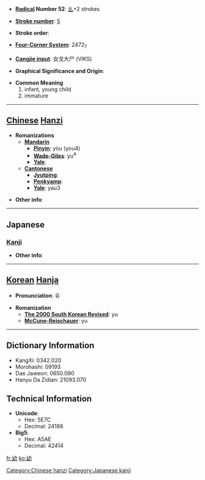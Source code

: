 * '''[[Wiktionary:Chinese radical index| Radical]] Number 52''': [[Wiktionary:Chinese radical index 幺|幺]]+2 strokes

* '''[[Wiktionary:Chinese total strokes index|Stroke number]]''': [[Wiktionary:Chinese total strokes index 5|5]]

* '''Stroke order''': 

* '''[[Wiktionary:Chinese four corner index|Four-Corner System]]''': 2472<sub>7</sub>

* '''[[Wiktionary:Chinese Cangjie index|Cangjie input]]''': 女戈大尸 (VIKS)

* '''Graphical Significance and Origin''': 

* '''Common Meaning'''
*#infant, young child
*# immature


----

== [[Chinese]] [[Hanzi]] ==

* '''Romanizations'''
** '''[[Mandarin]]'''
*** '''[[Pinyin]]''': yòu (you4)
*** '''[[Wade-Giles]]''': yu<sup>4</sup>
*** '''[[Yale]]''': 
** '''[[Cantonese]]'''
*** '''[[Jyutping]]''':
*** '''[[Penkyamp]]''': 
*** '''[[Yale]]''': yau3

* '''Other info''': 

----

==Japanese==
===[[Kanji]]===
{{kanji|on readings=[[よう]] (yō), [[ゆう]] (yū)
|kun readings=[[おさない]] (osanai)
}}

* '''Other info''':  

----

== [[Korean]] [[Hanja]] ==

* '''Pronunciation''': 유

* '''Romanization'''
** '''[[The 2000 South Korean Revised Romanization|The 2000 South Korean Revised]]''': yu
** '''[[McCune-Reischauer]]''': yu

----

== Dictionary Information ==

* KangXi: 0342.020
* Morohashi: 09193
* Dae Jaweon: 0650.090
* Hanyu Da Zidian: 21093.070

== Technical Information ==

* '''Unicode''':
** Hex: 5E7C
** Decimal: 24188
* '''Big5''':
** Hex: A5AE
** Decimal: 42414

[[Category:Chinese hanzi]]
[[Category:Japanese kanji]]

[[fr:幼]]
[[ko:幼]]